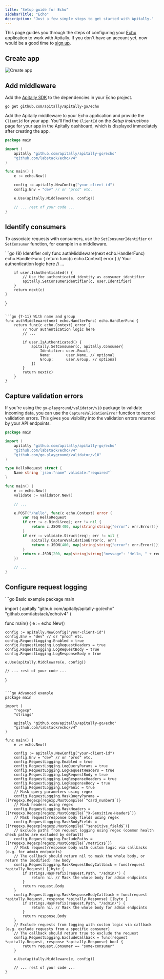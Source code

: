 ```yaml
---
title: "Setup guide for Echo"
sidebarTitle: "Echo"
description: "Just a few simple steps to get started with Apitally."
---
```



This page guides you through the steps of configuring your [Echo](https://echo.labstack.com) application to work with Apitally. If you don't have an account yet, now would be a good time to [sign up](https://app.apitally.io/?signup).

<SetupGuideStartSnippet framework="Echo" />

## Create app

<CreateAppSnippet1 framework="Echo" />

<img src="https://assets.apitally.io/docs/2025-07-08/create-app.webp" alt="Create app" class="rounded-xl" />

<CreateAppSnippet2 />

## Add middleware

Add the [Apitally SDK](https://github.com/apitally/apitally-go) to the dependencies in your Echo project.

```shell
go get github.com/apitally/apitally-go/echo
```

Add the Apitally middleware to your Echo application and provide the `ClientId` for your app.
You'll find the `ClientId` on the _Setup instructions_ page for your app in the Apitally dashboard, which is displayed immediately after creating the app.

```go
package main

import (
    apitally "github.com/apitally/apitally-go/echo"
    "github.com/labstack/echo/v4"
)

func main() {
    e := echo.New()

    config := apitally.NewConfig("your-client-id")
    config.Env = "dev" // or "prod" etc.

    e.Use(apitally.Middleware(e, config))

    // ... rest of your code ...
}
```

<div style={{ marginTop: "-0.5rem" }}>
  <Snippet file="middleware-first-note.mdx" />
</div>

<Snippet file="add-middleware-check.mdx" />

## Identify consumers

<Snippet file="identify-consumers.mdx" />

To associate requests with consumers, use the `SetConsumerIdentifier` or `SetConsumer` function, for example in a middleware.

<CodeGroup>
```go {8} Identifier only
func authMiddleware(next echo.HandlerFunc) echo.HandlerFunc {
    return func(c echo.Context) error {
        // Your authentication logic here
        // ...

        if user.IsAuthenticated() {
            // Use the authenticated identity as consumer identifier
            apitally.SetConsumerIdentifier(c, user.Identifier)
        }
        return next(c)
    }
}
```

```go {7-11} With name and group
func authMiddleware(next echo.HandlerFunc) echo.HandlerFunc {
    return func(c echo.Context) error {
        // Your authentication logic here
        // ...

        if user.IsAuthenticated() {
            apitally.SetConsumer(c, apitally.Consumer{
                Identifier: user.Email,
                Name:       user.Name, // optional
                Group:      user.Group, // optional
            })
        }
        return next(c)
    }
}
```
</CodeGroup>

<Snippet file="identify-consumers-check.mdx" />

## Capture validation errors

If you're using the `go-playground/validator/v10` package to validate incoming data, you can use the `CaptureValidationError` function to record validation errors.
This gives you visibility into the validation errors returned by your API endpoints.

```go {25}
package main

import (
    apitally "github.com/apitally/apitally-go/echo"
    "github.com/labstack/echo/v4"
    "github.com/go-playground/validator/v10"
)

type HelloRequest struct {
    Name string `json:"name" validate:"required"`
}

func main() {
    e := echo.New()
    validate := validator.New()

    // ...

    e.POST("/hello", func(c echo.Context) error {
        var req HelloRequest
        if err := c.Bind(&req); err != nil {
            return c.JSON(400, map[string]string{"error": err.Error()})
        }
        if err := validate.Struct(req); err != nil {
            apitally.CaptureValidationError(c, err)
            return c.JSON(400, map[string]string{"error": err.Error()})
        }
        return c.JSON(200, map[string]string{"message": "Hello, " + req.Name + "!"})
    })

    // ...
}
```

## Configure request logging

<RequestLoggingConfigSnippet language="go" />

<CodeGroup>
```go Basic example
package main

import (
    apitally "github.com/apitally/apitally-go/echo"
    "github.com/labstack/echo/v4"
)

func main() {
    e := echo.New()

    config := apitally.NewConfig("your-client-id")
    config.Env = "dev" // or "prod" etc.
    config.RequestLogging.Enabled = true
    config.RequestLogging.LogRequestHeaders = true
    config.RequestLogging.LogRequestBody = true
    config.RequestLogging.LogResponseBody = true

    e.Use(apitally.Middleware(e, config))

    // ... rest of your code ...
}
```

```go Advanced example
package main

import (
    "regexp"
    "strings"

    apitally "github.com/apitally/apitally-go/echo"
    "github.com/labstack/echo/v4"
)

func main() {
    e := echo.New()

    config := apitally.NewConfig("your-client-id")
    config.Env = "dev" // or "prod" etc.
    config.RequestLogging.Enabled = true
    config.RequestLogging.LogQueryParams = true
    config.RequestLogging.LogRequestHeaders = true
    config.RequestLogging.LogRequestBody = true
    config.RequestLogging.LogResponseHeaders = true
    config.RequestLogging.LogResponseBody = true
    config.RequestLogging.LogPanic = true
    // Mask query parameters using regex
    config.RequestLogging.MaskQueryParams = []*regexp.Regexp{regexp.MustCompile(`^card_number$`)}
    // Mask headers using regex
    config.RequestLogging.MaskHeaders = []*regexp.Regexp{regexp.MustCompile(`^X-Sensitive-Header$`)}
    // Mask request/response body fields using regex
    config.RequestLogging.MaskBodyFields = []*regexp.Regexp{regexp.MustCompile(`^sensitive_field$`)}
    // Exclude paths from request logging using regex (common health check paths are excluded by default)
    config.RequestLogging.ExcludePaths = []*regexp.Regexp{regexp.MustCompile(`/metrics$`)}
    // Mask request/response body with custom logic via callbacks (e.g. for admin endpoints)
    // The callback should return nil to mask the whole body, or return the (modified) raw body
    config.RequestLogging.MaskRequestBodyCallback = func(request *apitally.Request) []byte {
        if strings.HasPrefix(request.Path, "/admin/") {
            return nil // Mask the whole body for admin endpoints
        }
        return request.Body
    }
    config.RequestLogging.MaskResponseBodyCallback = func(request *apitally.Request, response *apitally.Response) []byte {
        if strings.HasPrefix(request.Path, "/admin/") {
            return nil // Mask the whole body for admin endpoints
        }
        return response.Body
    }
    // Exclude requests from logging with custom logic via callback (e.g. exclude requests from a specific consumer)
    // The callback should return true to exclude the request
    config.RequestLogging.ExcludeCallback = func(request *apitally.Request, response *apitally.Response) bool {
        return request.Consumer == "some-consumer"
    }

    e.Use(apitally.Middleware(e, config))

    // ... rest of your code ...
}
```
</CodeGroup>
